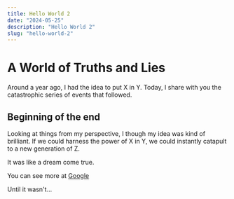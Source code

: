 ```yaml
---
title: Hello World 2
date: "2024-05-25"
description: "Hello World 2"
slug: "hello-world-2"
---
```


# A World of Truths and Lies

Around a year ago, I had the idea to put X in Y. Today, I share with you the catastrophic series of events that followed.

## Beginning of the end

Looking at things from my perspective, I though my idea was kind of brilliant. If we could harness the power of X in Y, we could instantly catapult to a new generation of Z.

It was like a dream come true. 

You can see more at [Google](https://google.com)

Until it wasn't... 
